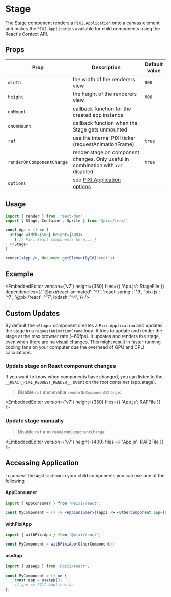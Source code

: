 
# Stage

The Stage component renders a `PIXI.Application` onto a canvas element and makes the `PIXI.Application` available for child components using the React's Context API.

## Props

| Prop                      | Description                                                                                | Default value |
| ------------------------- | ------------------------------------------------------------------------------------------ | ------------- |
| `width`                   | the width of the renderers view                                                            | `800`         |
| `height`                  | the height of the renderers view                                                           | `600`         |
| `onMount`                 | callback function for the created app instance                                             |               |
| `onUnMount`               | callback function when the Stage gets unmounted                                            |               |
| `raf`                     | use the internal PIXI ticker (requestAnimationFrame)                                       | `true`        |
| `renderOnComponentChange` | render stage on component changes. Only useful in combination with `raf` disabled          | `true`        |
| `options`                 | see [PIXI.Application options](https://pixijs.download/release/docs/PIXI.Application.html) |               |

## Usage

```jsx
import { render } from 'react-dom'
import { Stage, Container, Sprite } from '@pixi/react'

const App = () => (
  <Stage width={500} height={400}>
    { // Pixi React components here... }
  </Stage>
)

render(<App />, document.getElementById('root'))
```

## Example

<EmbeddedEditor version={'v7'}
    height={350}
    files={{ 'App.js': StageFile }}
    dependencies={{
        '@pixi/react-animated': '^7',
        'react-spring': '^9',
        'pixi.js': '^7',
        '@pixi/react': '^7',
        lodash: '^4',
    }}
/>
## Custom Updates

By default the `<Stage>` component creates a `Pixi.Application` and updates the stage in a `requestAnimationFrame` loop.
It tries to update and render the stage at the max browser rate (~60fps).
It updates and renders the stage, even when there are no visual changes.
This might result in faster running cooling fans on your computer due the overhead of GPU and CPU calculations.

### Update stage on React component changes

If you want to know when components have changed, you can listen to the `__REACT_PIXI_REQUEST_RENDER__` event on the root container (app.stage).

> Disable `raf` and enable `renderOnComponentChange`:

<EmbeddedEditor version={'v7'} height={350} files={{ 'App.js': RAFFile }} />

### Update stage manually

> Disable `raf` and `renderOnComponentChange`:

<EmbeddedEditor version={'v7'} height={400} files={{ 'App.js': RAF2File }} />

## Accessing Application

To access the `Application` in your child components you can use one of the following:

#### AppConsumer

```jsx
import { AppConsumer } from '@pixi/react';

const MyComponent = () => <AppConsumer>{(app) => <OtherComponent app={app} />}</AppConsumer>;
```

#### withPixiApp

```jsx
import { withPixiApp } from '@pixi/react';

const MyComponent = withPixiApp(OtherComponent);
```

#### useApp

```jsx
import { useApp } from '@pixi/react';

const MyComponent = () => {
    const app = useApp();
    // app => PIXI.Application
};
```
